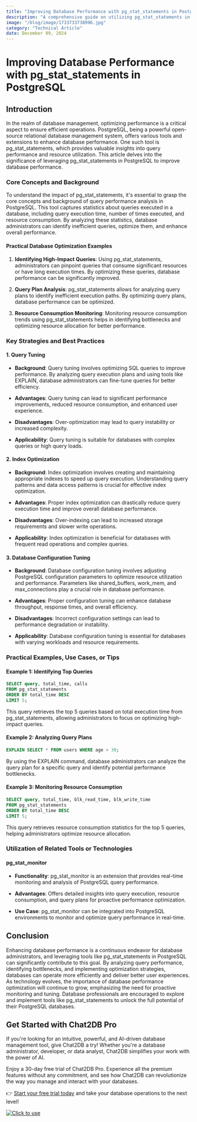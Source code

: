 ```yaml
---
title: "Improving Database Performance with pg_stat_statements in PostgreSQL"
description: "A comprehensive guide on utilizing pg_stat_statements in PostgreSQL to enhance database performance."
image: "/blog/image/1733733738996.jpg"
category: "Technical Article"
date: December 09, 2024
---
```


# Improving Database Performance with pg_stat_statements in PostgreSQL

## Introduction

In the realm of database management, optimizing performance is a critical aspect to ensure efficient operations. PostgreSQL, being a powerful open-source relational database management system, offers various tools and extensions to enhance database performance. One such tool is pg_stat_statements, which provides valuable insights into query performance and resource utilization. This article delves into the significance of leveraging pg_stat_statements in PostgreSQL to improve database performance.

### Core Concepts and Background

To understand the impact of pg_stat_statements, it's essential to grasp the core concepts and background of query performance analysis in PostgreSQL. This tool captures statistics about queries executed in a database, including query execution time, number of times executed, and resource consumption. By analyzing these statistics, database administrators can identify inefficient queries, optimize them, and enhance overall performance.

#### Practical Database Optimization Examples

1. **Identifying High-Impact Queries**: Using pg_stat_statements, administrators can pinpoint queries that consume significant resources or have long execution times. By optimizing these queries, database performance can be significantly improved.

2. **Query Plan Analysis**: pg_stat_statements allows for analyzing query plans to identify inefficient execution paths. By optimizing query plans, database performance can be optimized.

3. **Resource Consumption Monitoring**: Monitoring resource consumption trends using pg_stat_statements helps in identifying bottlenecks and optimizing resource allocation for better performance.

### Key Strategies and Best Practices

#### 1. Query Tuning

- **Background**: Query tuning involves optimizing SQL queries to improve performance. By analyzing query execution plans and using tools like EXPLAIN, database administrators can fine-tune queries for better efficiency.

- **Advantages**: Query tuning can lead to significant performance improvements, reduced resource consumption, and enhanced user experience.

- **Disadvantages**: Over-optimization may lead to query instability or increased complexity.

- **Applicability**: Query tuning is suitable for databases with complex queries or high query loads.

#### 2. Index Optimization

- **Background**: Index optimization involves creating and maintaining appropriate indexes to speed up query execution. Understanding query patterns and data access patterns is crucial for effective index optimization.

- **Advantages**: Proper index optimization can drastically reduce query execution time and improve overall database performance.

- **Disadvantages**: Over-indexing can lead to increased storage requirements and slower write operations.

- **Applicability**: Index optimization is beneficial for databases with frequent read operations and complex queries.

#### 3. Database Configuration Tuning

- **Background**: Database configuration tuning involves adjusting PostgreSQL configuration parameters to optimize resource utilization and performance. Parameters like shared_buffers, work_mem, and max_connections play a crucial role in database performance.

- **Advantages**: Proper configuration tuning can enhance database throughput, response times, and overall efficiency.

- **Disadvantages**: Incorrect configuration settings can lead to performance degradation or instability.

- **Applicability**: Database configuration tuning is essential for databases with varying workloads and resource requirements.

### Practical Examples, Use Cases, or Tips

#### Example 1: Identifying Top Queries

```sql
SELECT query, total_time, calls
FROM pg_stat_statements
ORDER BY total_time DESC
LIMIT 5;
```

This query retrieves the top 5 queries based on total execution time from pg_stat_statements, allowing administrators to focus on optimizing high-impact queries.

#### Example 2: Analyzing Query Plans

```sql
EXPLAIN SELECT * FROM users WHERE age > 30;
```

By using the EXPLAIN command, database administrators can analyze the query plan for a specific query and identify potential performance bottlenecks.

#### Example 3: Monitoring Resource Consumption

```sql
SELECT query, total_time, blk_read_time, blk_write_time
FROM pg_stat_statements
ORDER BY total_time DESC
LIMIT 5;
```

This query retrieves resource consumption statistics for the top 5 queries, helping administrators optimize resource allocation.

### Utilization of Related Tools or Technologies

#### pg_stat_monitor

- **Functionality**: pg_stat_monitor is an extension that provides real-time monitoring and analysis of PostgreSQL query performance.

- **Advantages**: Offers detailed insights into query execution, resource consumption, and query plans for proactive performance optimization.

- **Use Case**: pg_stat_monitor can be integrated into PostgreSQL environments to monitor and optimize query performance in real-time.

## Conclusion

Enhancing database performance is a continuous endeavor for database administrators, and leveraging tools like pg_stat_statements in PostgreSQL can significantly contribute to this goal. By analyzing query performance, identifying bottlenecks, and implementing optimization strategies, databases can operate more efficiently and deliver better user experiences. As technology evolves, the importance of database performance optimization will continue to grow, emphasizing the need for proactive monitoring and tuning. Database professionals are encouraged to explore and implement tools like pg_stat_statements to unlock the full potential of their PostgreSQL databases.

## Get Started with Chat2DB Pro

If you're looking for an intuitive, powerful, and AI-driven database management tool, give Chat2DB a try! Whether you're a database administrator, developer, or data analyst, Chat2DB simplifies your work with the power of AI.

Enjoy a 30-day free trial of Chat2DB Pro. Experience all the premium features without any commitment, and see how Chat2DB can revolutionize the way you manage and interact with your databases.

👉 [Start your free trial today](https://chat2db.ai/pricing) and take your database operations to the next level!


[![Click to use](/image/blog/bg/chat2db.jpg)](https://chat2db.ai/)
